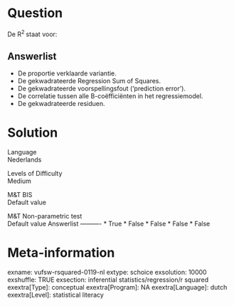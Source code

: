 Question
========
De R<sup>2 </sup>staat voor:

Answerlist
----------
* De proportie verklaarde variantie.
* De gekwadrateerde Regression Sum of Squares.
* De gekwadrateerde voorspellingsfout (‘prediction error’).
* De correlatie tussen alle B-coëfficiënten in het regressiemodel.
* De gekwadrateerde residuen.

Solution
========











Language  
Nederlands

Levels of Difficulty  
Medium

M&T BIS  
Default value

M&T Non-parametric test  
Default value
Answerlist
----------
* True
* False
* False
* False
* False

Meta-information
================
exname: vufsw-rsquared-0119-nl
extype: schoice
exsolution: 10000
exshuffle: TRUE
exsection: inferential statistics/regression/r squared
exextra[Type]: conceptual
exextra[Program]: NA
exextra[Language]: dutch
exextra[Level]: statistical literacy


